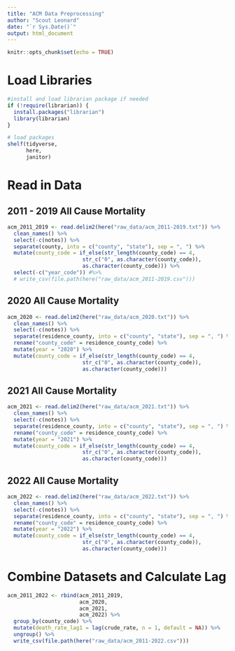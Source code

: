 ```yaml
---
title: "ACM Data Preprocessing"
author: "Scout Leonard"
date: "`r Sys.Date()`"
output: html_document
---
```


```r
knitr::opts_chunk$set(echo = TRUE)
```

# Load Libraries 

```r
#install and load librarian package if needed 
if (!require(librarian)) {
  install.packages("librarian")
  library(librarian)
}

# load packages
shelf(tidyverse,
      here,
      janitor)
```

# Read in Data

## 2011 - 2019 All Cause Mortality

```r
acm_2011_2019 <- read.delim2(here("raw_data/acm_2011-2019.txt")) %>% 
  clean_names() %>% 
  select(-c(notes)) %>% 
  separate(county, into = c("county", "state"), sep = ", ") %>% 
  mutate(county_code = if_else(str_length(county_code) == 4,
                        str_c("0", as.character(county_code)),
                        as.character(county_code))) %>%
  select(-c("year_code")) #%>% 
  # write_csv(file.path(here("raw_data/acm_2011-2019.csv")))
```


## 2020 All Cause Mortality 

```r
acm_2020 <- read.delim2(here("raw_data/acm_2020.txt")) %>% 
  clean_names() %>% 
  select(-c(notes)) %>% 
  separate(residence_county, into = c("county", "state"), sep = ", ") %>% 
  rename("county_code" = residence_county_code) %>% 
  mutate(year = "2020") %>% 
  mutate(county_code = if_else(str_length(county_code) == 4,
                        str_c("0", as.character(county_code)),
                        as.character(county_code)))
```


## 2021 All Cause Mortality

```r
acm_2021 <- read.delim2(here("raw_data/acm_2021.txt")) %>% 
  clean_names() %>% 
  select(-c(notes)) %>% 
  separate(residence_county, into = c("county", "state"), sep = ", ") %>% 
  rename("county_code" = residence_county_code) %>% 
  mutate(year = "2021") %>% 
  mutate(county_code = if_else(str_length(county_code) == 4,
                        str_c("0", as.character(county_code)),
                        as.character(county_code)))
```


## 2022 All Cause Mortality 

```r
acm_2022 <- read.delim2(here("raw_data/acm_2022.txt")) %>% 
  clean_names() %>% 
  select(-c(notes)) %>% 
  separate(residence_county, into = c("county", "state"), sep = ", ") %>% 
  rename("county_code" = residence_county_code) %>% 
  mutate(year = "2022") %>% 
  mutate(county_code = if_else(str_length(county_code) == 4,
                        str_c("0", as.character(county_code)),
                        as.character(county_code)))
```

# Combine Datasets and Calculate Lag

```r
acm_2011_2022 <- rbind(acm_2011_2019,
                       acm_2020,
                       acm_2021,
                       acm_2022) %>% 
  group_by(county_code) %>% 
  mutate(death_rate_lag1 = lag(crude_rate, n = 1, default = NA)) %>% 
  ungroup() %>% 
  write_csv(file.path(here("raw_data/acm_2011-2022.csv")))
```

